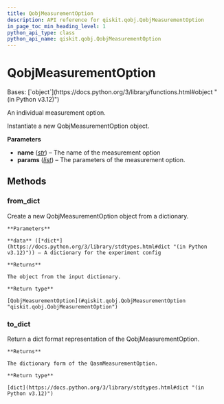 ```yaml
---
title: QobjMeasurementOption
description: API reference for qiskit.qobj.QobjMeasurementOption
in_page_toc_min_heading_level: 1
python_api_type: class
python_api_name: qiskit.qobj.QobjMeasurementOption
---
```


# QobjMeasurementOption

<Class id="qiskit.qobj.QobjMeasurementOption" isDedicatedPage={true} github="https://github.com/Qiskit/qiskit/tree/main/qiskit/qobj/pulse_qobj.py#L28-L70" signature="qiskit.qobj.QobjMeasurementOption(name, params=None)">
  Bases: [`object`](https://docs.python.org/3/library/functions.html#object "(in Python v3.12)")

  An individual measurement option.

  Instantiate a new QobjMeasurementOption object.

  **Parameters**

  *   **name** ([*str*](https://docs.python.org/3/library/stdtypes.html#str "(in Python v3.12)")) – The name of the measurement option
  *   **params** ([*list*](https://docs.python.org/3/library/stdtypes.html#list "(in Python v3.12)")) – The parameters of the measurement option.

  ## Methods

  ### from\_dict

  <Function id="qiskit.qobj.QobjMeasurementOption.from_dict" name="from_dict" github="https://github.com/Qiskit/qiskit/tree/main/qiskit/qobj/pulse_qobj.py#L53-L64" signature="classmethod from_dict(data)">
    Create a new QobjMeasurementOption object from a dictionary.

    **Parameters**

    **data** ([*dict*](https://docs.python.org/3/library/stdtypes.html#dict "(in Python v3.12)")) – A dictionary for the experiment config

    **Returns**

    The object from the input dictionary.

    **Return type**

    [QobjMeasurementOption](#qiskit.qobj.QobjMeasurementOption "qiskit.qobj.QobjMeasurementOption")
  </Function>

  ### to\_dict

  <Function id="qiskit.qobj.QobjMeasurementOption.to_dict" name="to_dict" github="https://github.com/Qiskit/qiskit/tree/main/qiskit/qobj/pulse_qobj.py#L42-L51" signature="to_dict()">
    Return a dict format representation of the QobjMeasurementOption.

    **Returns**

    The dictionary form of the QasmMeasurementOption.

    **Return type**

    [dict](https://docs.python.org/3/library/stdtypes.html#dict "(in Python v3.12)")
  </Function>
</Class>

